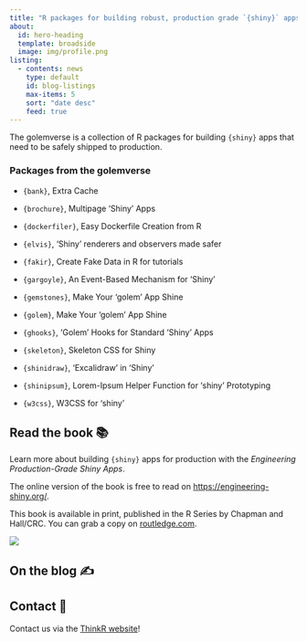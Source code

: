 ```yaml
---
title: "R packages for building robust, production grade `{shiny}` apps."
about:
  id: hero-heading
  template: broadside
  image: img/profile.png
listing:
  - contents: news
    type: default
    id: blog-listings
    max-items: 5
    sort: "date desc"
    feed: true
---
```


:::{#hero-heading}

The golemverse is a collection of R packages for building `{shiny}` apps that need to be safely shipped to production.

<!-- Install them all with:

```r
install.packages("golemverse")
``` -->

### Packages from the golemverse

- `{bank}`, Extra Cache

- `{brochure}`, Multipage 'Shiny' Apps

- `{dockerfiler}`, Easy Dockerfile Creation from R

- `{elvis}`, 'Shiny' renderers and observers made safer

- `{fakir}`, Create Fake Data in R for tutorials

- `{gargoyle}`, An Event-Based Mechanism for 'Shiny'

- `{gemstones}`, Make Your 'golem' App Shine

- `{golem}`, Make Your 'golem' App Shine

- `{ghooks}`, 'Golem' Hooks for Standard 'Shiny' Apps

- `{skeleton}`, Skeleton CSS for Shiny

- `{shinidraw}`, 'Excalidraw' in 'Shiny'

- `{shinipsum}`, Lorem-Ipsum Helper Function for 'shiny' Prototyping

- `{w3css}`, W3CSS for 'shiny'


:::

## Read the book 📚

::: {.grid}

::: {.g-col-6}

Learn more about building `{shiny}` apps for production with the _Engineering Production-Grade Shiny Apps_.

The online version of the book is free to read on <https://engineering-shiny.org/>.

This book is available in print, published in the R Series by Chapman and Hall/CRC.
You can grab a copy on [routledge.com](https://www.routledge.com/Engineering-Production-Grade-Shiny-Apps/Fay-Rochette-Guyader-Girard/p/book/9780367466022?utm_source=author&utm_medium=shared_link&utm_campaign=B043139_jm1_5ll_6rm_t081_1al_engineeringproduction-gradeshinyappsauthorshare).

:::

::: {.g-col-6}

![](img/engineering-shiny.jpg)

:::

:::

## On the blog ✍️

::: {#blog-listings}
:::

## Contact 📲

Contact us via the <a href = "https://rtask.thinkr.fr/contact/">ThinkR website</a>!

